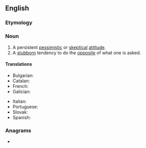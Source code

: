 ==English==

===Etymology===
{{suffix|en|negative|ism}}

===Noun===
{{en-noun|~}}

# A persistent [[pessimistic]] or [[skeptical]] [[attitude]].
# A [[stubborn]] tendency to do the [[opposite]] of what one is asked.

====Translations====
{{trans-top|}}
* Bulgarian: {{t|bg|негативизъм}}
* Catalan: {{t+|ca|negativisme|m}}
* French: {{t+|fr|négativisme|m}}
* Galician: {{t|gl|negativismo|m}}
{{trans-mid}}
* Italian: {{t|it|negativismo|m}}
* Portuguese: {{t|pt|negativismo|m}}
* Slovak: {{t|sk|negativizmus}}
* Spanish: {{t|es|negativismo|m}}
{{trans-bottom}}

===Anagrams===
* {{anagrams|en|a=aegiimnstv|time-saving|timesaving}}